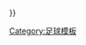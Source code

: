 {{fb team |t=卡利亚里|tan=卡利亚里足球俱乐部|tc=ITA|oc={{#if:{{{oc|}}}|{{{oc}}} }} }}<!--
--><noinclude>[[Category:足球模板]]</noinclude>